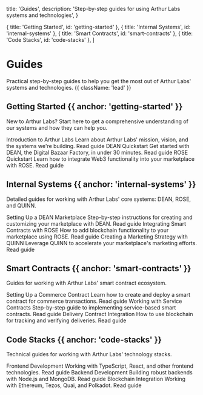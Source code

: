 
  title: 'Guides',
  description: 'Step-by-step guides for using Arthur Labs systems and technologies',
}

  { title: 'Getting Started', id: 'getting-started' },
  { title: 'Internal Systems', id: 'internal-systems' },
  { title: 'Smart Contracts', id: 'smart-contracts' },
  { title: 'Code Stacks', id: 'code-stacks' },
]

<HeroPattern />

# Guides

Practical step-by-step guides to help you get the most out of Arthur Labs' systems and technologies. {{ className: 'lead' }}

## Getting Started {{ anchor: 'getting-started' }}

New to Arthur Labs? Start here to get a comprehensive understanding of our systems and how they can help you.

<div className="not-prose mt-4 grid grid-cols-1 gap-8 border-t border-zinc-900/5 pt-10 dark:border-white/5 sm:grid-cols-2 xl:grid-cols-3">
  <Card href="/guides/introduction-to-arthur-labs">
    <Card.Title>Introduction to Arthur Labs</Card.Title>
    <Card.Description>
      Learn about Arthur Labs' mission, vision, and the systems we're building.
    </Card.Description>
    <Card.Cta>Read guide</Card.Cta>
  </Card>
  <Card href="/guides/internal-systems/dean-quickstart">
    <Card.Title>DEAN Quickstart</Card.Title>
    <Card.Description>
      Get started with DEAN, the Digital Bazaar Factory, in under 30 minutes.
    </Card.Description>
    <Card.Cta>Read guide</Card.Cta>
  </Card>
  <Card href="/guides/internal-systems/rose-quickstart">
    <Card.Title>ROSE Quickstart</Card.Title>
    <Card.Description>
      Learn how to integrate Web3 functionality into your marketplace with ROSE.
    </Card.Description>
    <Card.Cta>Read guide</Card.Cta>
  </Card>
</div>

## Internal Systems {{ anchor: 'internal-systems' }}

Detailed guides for working with Arthur Labs' core systems: DEAN, ROSE, and QUINN.

<div className="not-prose mt-4 grid grid-cols-1 gap-8 border-t border-zinc-900/5 pt-10 dark:border-white/5 sm:grid-cols-2 xl:grid-cols-3">
  <Card href="/guides/internal-systems/dean-marketplace-setup">
    <Card.Title>Setting Up a DEAN Marketplace</Card.Title>
    <Card.Description>
      Step-by-step instructions for creating and customizing your marketplace with DEAN.
    </Card.Description>
    <Card.Cta>Read guide</Card.Cta>
  </Card>
  <Card href="/guides/internal-systems/rose-contract-integration">
    <Card.Title>Integrating Smart Contracts with ROSE</Card.Title>
    <Card.Description>
      How to add blockchain functionality to your marketplace using ROSE.
    </Card.Description>
    <Card.Cta>Read guide</Card.Cta>
  </Card>
  <Card href="/guides/internal-systems/quinn-marketing-strategy">
    <Card.Title>Creating a Marketing Strategy with QUINN</Card.Title>
    <Card.Description>
      Leverage QUINN to accelerate your marketplace's marketing efforts.
    </Card.Description>
    <Card.Cta>Read guide</Card.Cta>
  </Card>
</div>

## Smart Contracts {{ anchor: 'smart-contracts' }}

Guides for working with Arthur Labs' smart contract ecosystem.

<div className="not-prose mt-4 grid grid-cols-1 gap-8 border-t border-zinc-900/5 pt-10 dark:border-white/5 sm:grid-cols-2 xl:grid-cols-3">
  <Card href="/guides/smart-contracts/commerce-contract">
    <Card.Title>Setting Up a Commerce Contract</Card.Title>
    <Card.Description>
      Learn how to create and deploy a smart contract for commerce transactions.
    </Card.Description>
    <Card.Cta>Read guide</Card.Cta>
  </Card>
  <Card href="/guides/smart-contracts/service-contract">
    <Card.Title>Working with Service Contracts</Card.Title>
    <Card.Description>
      Step-by-step guide to implementing service-based smart contracts.
    </Card.Description>
    <Card.Cta>Read guide</Card.Cta>
  </Card>
  <Card href="/guides/smart-contracts/delivery-contract">
    <Card.Title>Delivery Contract Integration</Card.Title>
    <Card.Description>
      How to use blockchain for tracking and verifying deliveries.
    </Card.Description>
    <Card.Cta>Read guide</Card.Cta>
  </Card>
</div>

## Code Stacks {{ anchor: 'code-stacks' }}

Technical guides for working with Arthur Labs' technology stacks.

<div className="not-prose mt-4 grid grid-cols-1 gap-8 border-t border-zinc-900/5 pt-10 dark:border-white/5 sm:grid-cols-2 xl:grid-cols-3">
  <Card href="/guides/code-stacks/frontend-stack">
    <Card.Title>Frontend Development</Card.Title>
    <Card.Description>
      Working with TypeScript, React, and other frontend technologies.
    </Card.Description>
    <Card.Cta>Read guide</Card.Cta>
  </Card>
  <Card href="/guides/code-stacks/backend-stack">
    <Card.Title>Backend Development</Card.Title>
    <Card.Description>
      Building robust backends with Node.js and MongoDB.
    </Card.Description>
    <Card.Cta>Read guide</Card.Cta>
  </Card>
  <Card href="/guides/code-stacks/blockchain-stack">
    <Card.Title>Blockchain Integration</Card.Title>
    <Card.Description>
      Working with Ethereum, Tezos, Quai, and Polkadot.
    </Card.Description>
    <Card.Cta>Read guide</Card.Cta>
  </Card>
</div>